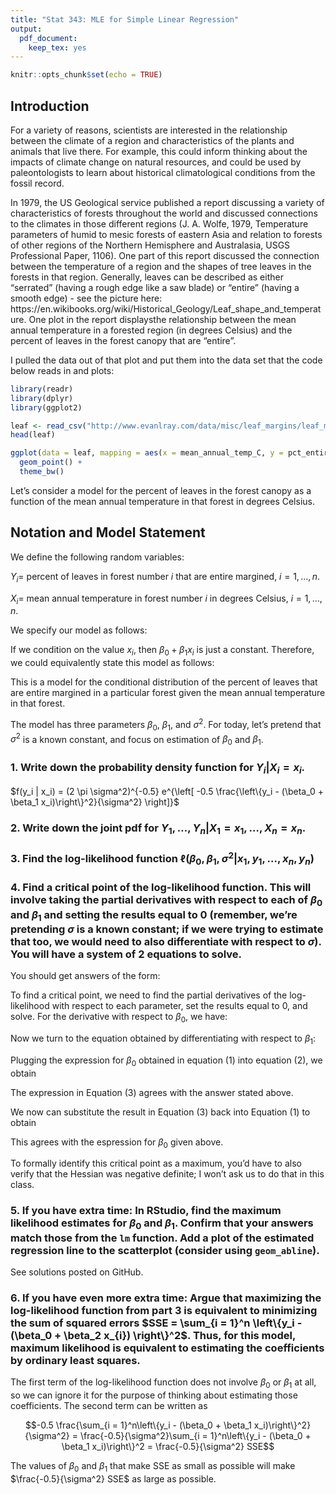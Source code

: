 ```yaml
---
title: "Stat 343: MLE for Simple Linear Regression"
output:
  pdf_document:
    keep_tex: yes
---
```


\newcommand{\simiid}{{\mathrel {\mathop {\sim}\limits _{}^{\rm iid}}\,}}

```r
knitr::opts_chunk$set(echo = TRUE)
```

## Introduction

For a variety of reasons, scientists are interested in the relationship between the climate of a region and characteristics of the plants and animals that live there. For example, this could inform thinking about the impacts of climate change on natural resources, and could be used by paleontologists to learn about historical climatological conditions from the fossil record.

In 1979, the US Geological service published a report discussing a variety of characteristics of forests throughout the world and discussed connections to the climates in those different regions (J. A. Wolfe, 1979, Temperature parameters of humid to mesic forests of eastern Asia and relation to forests of other regions of the Northern Hemisphere and Australasia, USGS Professional Paper, 1106). One part of this report discussed the connection between the temperature of a region and the shapes of tree leaves in the forests in that region. Generally, leaves can be described as either "serrated" (having a rough edge like a saw blade) or "entire" (having a smooth edge) - see the picture here: https://en.wikibooks.org/wiki/Historical_Geology/Leaf_shape_and_temperature. One plot in the report displaysthe relationship between the mean annual temperature in a forested region (in degrees Celsius) and the percent of leaves in the forest canopy that are "entire".

I pulled the data out of that plot and put them into the data set that the code below reads in and plots:

```r
library(readr)
library(dplyr)
library(ggplot2)

leaf <- read_csv("http://www.evanlray.com/data/misc/leaf_margins/leaf_margins.csv")
head(leaf)

ggplot(data = leaf, mapping = aes(x = mean_annual_temp_C, y = pct_entire_margined)) +
  geom_point() +
  theme_bw()
```

Let's consider a model for the percent of leaves in the forest canopy as a function of the mean annual temperature in that forest in degrees Celsius.

## Notation and Model Statement

We define the following random variables:

$Y_i =$ percent of leaves in forest number $i$ that are entire margined, $i = 1, \ldots, n$.

$X_i =$ mean annual temperature in forest number $i$ in degrees Celsius, $i = 1, \ldots, n$.

We specify our model as follows:

\begin{align*}
(Y_i | X_i = x_i) &= \beta_0 + \beta_1 x_i + \varepsilon_i \\
\varepsilon_i &\simiid \text{Normal}(0, \sigma^2)
\end{align*}

If we condition on the value $x_i$, then $\beta_0 + \beta_1 x_i$ is just a constant.  Therefore, we could equivalently state this model as follows:

\begin{align*}
Y_i | X_i = x_i &\simiid \text{Normal}(\beta_0 + \beta_1 x_i, \sigma^2)
\end{align*}

This is a model for the conditional distribution of the percent of leaves that are entire margined in a particular forest given the mean annual temperature in that forest.

The model has three parameters $\beta_0$, $\beta_1$, and $\sigma^2$.  For today, let's pretend that $\sigma^2$ is a known constant, and focus on estimation of $\beta_0$ and $\beta_1$.

### 1. Write down the probability density function for $Y_i | X_i = x_i$.

$f(y_i | x_i) = (2 \pi \sigma^2)^{-0.5} e^{\left[ -0.5 \frac{\left\{y_i - (\beta_0 + \beta_1 x_i)\right\}^2}{\sigma^2} \right]}$

\vspace{3cm}

### 2. Write down the joint pdf for $Y_1, \ldots, Y_n | X_{1} = x_1, \ldots, X_{n} = x_{n}$.

\begin{align*}
f(y_1, \ldots, y_n | x_1, \ldots, x_n) &= \prod_{i = 1}^n \left[(2 \pi \sigma^2)^{-0.5} e^{\left[ -0.5 \frac{\left\{y_i - (\beta_0 + \beta_1 x_i)\right\}^2}{\sigma^2} \right]}\right] \\
 &= (2 \pi \sigma^2)^{-0.5n} e^{\left[ -0.5 \frac{\sum_{i = 1}^n\left\{y_i - (\beta_0 + \beta_1 x_i)\right\}^2}{\sigma^2} \right]}
\end{align*}

\vspace{6cm}

### 3. Find the log-likelihood function $\ell(\beta_0, \beta_1, \sigma^2 | x_1, y_1, \ldots, x_n, y_n)$

\begin{align*}
&\ell(\beta_0, \beta_1 | x_1, y_1, \ldots, x_n, y_n, \sigma^2) = \log\{ \mathcal{L}(\beta_0, \beta_1, \sigma^2 | x_1, y_1, \ldots, x_n, y_n) \} \\
&\qquad = \log\{ f(y_1, \ldots, y_n | x_1, \ldots, x_n) \} \\
&\qquad = \log\left\{  (2 \pi \sigma^2)^{-0.5n} e^{\left[ -0.5 \frac{\sum_{i = 1}^n\left\{y_i - (\beta_0 + \beta_1 x_i)\right\}^2}{\sigma^2} \right]} \right\} \\
&\qquad = \log\left\{  (2 \pi \sigma^2)^{-0.5n}\right\} -0.5 \frac{\sum_{i = 1}^n\left\{y_i - (\beta_0 + \beta_1 x_i)\right\}^2}{\sigma^2}
\end{align*}


### 4. Find a critical point of the log-likelihood function.  This will involve taking the partial derivatives with respect to each of $\beta_0$ and $\beta_1$ and setting the results equal to 0 (remember, we're pretending $\sigma$ is a known constant; if we were trying to estimate that too, we would need to also differentiate with respect to $\sigma$).  You will have a system of 2 equations to solve.

You should get answers of the form:

\begin{align*}
\beta_0 &= \frac{1}{n}\sum_{i = 1}^n y_i - \beta_1 \frac{1}{n} \sum_{i = 1}^n x_i = \frac{\left(\sum_{i = 1}^n x_i^2\right) \left(\sum_{i = 1}^n y_i\right) - \left(\sum_{i = 1}^n x_i\right) \left(\sum_{i = 1}^n x_i y_i \right)}{n \sum_{i = 1}^n x_i^2 - \left(\sum_{i = 1}^n x_i\right)^2} \\
\beta_1 &= \frac{n \sum_{i = 1}^n x_i y_i - \left(\sum_{i = 1}^n x_i\right) \left(\sum_{i = 1}^n y_i\right)}{n \sum_{i = 1}^n x_i^2 - \left(\sum_{i = 1}^n x_i\right)^2}
\end{align*}

To find a critical point, we need to find the partial derivatives of the log-likelihood with respect to each parameter, set the results equal to 0, and solve.  For the derivative with respect to $\beta_0$, we have:

\begin{alignat}{2}
& & 0 &= \frac{\partial}{\partial \beta_0} \ell(\beta_0, \beta_1 | x_1, y_1, \ldots, x_n, y_n, \sigma^2) \nonumber \\
& & &= \frac{\partial}{\partial \beta_0} \left[ \log\left\{  (2 \pi \sigma^2)^{-0.5n}\right\} -0.5 \frac{\sum_{i = 1}^n\left\{y_i - (\beta_0 + \beta_1 x_i)\right\}^2}{\sigma^2} \right] \nonumber \\
& & &= -\frac{0.5}{\sigma^2} \sum_{i = 1}^n 2\left\{y_i - (\beta_0 + \beta_1 x_i)\right\} (-1) \nonumber \\
& & &= \frac{1}{\sigma^2} \sum_{i = 1}^n \left\{y_i - (\beta_0 + \beta_1 x_i)\right\} \nonumber \\
&\Rightarrow & 0 &= \sum_{i = 1}^n y_i - \sum_{i = 1}^n\beta_0 - \sum_{i = 1}^n\beta_1 x_i \nonumber \\
&\Rightarrow & \beta_0 &= \frac{1}{n}\sum_{i = 1}^n y_i - \beta_1 \frac{1}{n} \sum_{i = 1}^n x_i
\end{alignat}

Now we turn to the equation obtained by differentiating with respect to $\beta_1$:

\begin{alignat}{2}
& & 0 &= \frac{\partial}{\partial \beta_1} \ell(\beta_0, \beta_1 | x_1, y_1, \ldots, x_n, y_n, \sigma^2) \nonumber \\
& & &= \frac{\partial}{\partial \beta_1} \left[ \log\left\{  (2 \pi \sigma^2)^{-0.5n}\right\} -0.5 \frac{\sum_{i = 1}^n\left\{y_i - (\beta_0 + \beta_1 x_i)\right\}^2}{\sigma^2} \right] \nonumber \\
& & &= -\frac{0.5}{\sigma^2} \sum_{i = 1}^n 2\left\{y_i - (\beta_0 + \beta_1 x_i)\right\} (-x_i) \nonumber \\
& & &= \frac{1}{\sigma^2} \sum_{i = 1}^n \left\{y_i x_i - (\beta_0 x_i + \beta_1 x_i^2)\right\} \nonumber \\
&\Rightarrow & 0 &= \sum_{i = 1}^n y_i x_i - \beta_0 \sum_{i = 1}^n x_i - \beta_1 \sum_{i = 1}^n x_i^2
\end{alignat}

Plugging the expression for $\beta_0$ obtained in equation (1) into equation (2), we obtain

\begin{alignat}{2}
& & 0 &= \sum_{i = 1}^n y_i x_i - \left(\frac{1}{n}\sum_{i = 1}^n y_i - \beta_1 \frac{1}{n} \sum_{i = 1}^n x_i\right) \sum_{i = 1}^n x_i - \beta_1 \sum_{i = 1}^n x_i^2 \nonumber \\
&\Rightarrow & \beta_1 \left\{\sum_{i = 1}^n x_i^2 - \frac{1}{n} \left(\sum_{i = 1}^n x_i \right)^2 \right\} &= \sum_{i = 1}^n y_i x_i - \left(\frac{1}{n}\sum_{i = 1}^n y_i \right) \left(\sum_{i = 1}^n x_i \right) \nonumber \\
&\Rightarrow & \beta_1 &= \frac{\sum_{i = 1}^n y_i x_i - \left(\frac{1}{n}\sum_{i = 1}^n y_i \right) \left(\sum_{i = 1}^n x_i \right)}{\sum_{i = 1}^n x_i^2 - \frac{1}{n} \left(\sum_{i = 1}^n x_i \right)^2 } \nonumber \\
&\Rightarrow & \beta_1 &= \frac{n\sum_{i = 1}^n y_i x_i - \left(\sum_{i = 1}^n y_i \right) \left(\sum_{i = 1}^n x_i \right)}{n\sum_{i = 1}^n x_i^2 - \left(\sum_{i = 1}^n x_i \right)^2 }
\end{alignat}

The expression in Equation (3) agrees with the answer stated above.

We now can substitute the result in Equation (3) back into Equation (1) to obtain

\begin{alignat*}{2}
& & \beta_0 &= \frac{1}{n}\sum_{i = 1}^n y_i - \beta_1 \frac{1}{n} \sum_{i = 1}^n x_i \\
& & &= \frac{1}{n}\sum_{i = 1}^n y_i - \frac{n\sum_{i = 1}^n y_i x_i - \left(\sum_{i = 1}^n y_i \right) \left(\sum_{i = 1}^n x_i \right)}{n\sum_{i = 1}^n x_i^2 - \left(\sum_{i = 1}^n x_i \right)^2 } \frac{1}{n} \sum_{i = 1}^n x_i \\
& & &= \frac{\frac{1}{n}\sum_{i = 1}^n y_i\left(n\sum_{i = 1}^n x_i^2\right) - \frac{1}{n}\sum_{i = 1}^n y_i \left(\sum_{i = 1}^n x_i \right)^2 -n \left(\sum_{i = 1}^n y_i x_i\right) \left(\frac{1}{n} \sum_{i = 1}^n x_i \right) + \frac{1}{n}\left(\sum_{i = 1}^n y_i \right)  \left(\sum_{i = 1}^n x_i \right)^2}{n\sum_{i = 1}^n x_i^2 - \left(\sum_{i = 1}^n x_i \right)^2 } \\
& & &= \frac{\left(\sum_{i = 1}^n x_i^2\right) \left(\sum_{i = 1}^n y_i\right) - \left(\sum_{i = 1}^n x_i\right) \left(\sum_{i = 1}^n x_i y_i \right)}{n \sum_{i = 1}^n x_i^2 - \left(\sum_{i = 1}^n x_i\right)^2}
\end{alignat*}

This agrees with the espression for $\beta_0$ given above.

To formally identify this critical point as a maximum, you'd have to also verify that the Hessian was negative definite; I won't ask us to do that in this class.

### 5. If you have extra time: In RStudio, find the maximum likelihood estimates for $\beta_0$ and $\beta_1$.  Confirm that your answers match those from the `lm` function.  Add a plot of the estimated regression line to the scatterplot (consider using `geom_abline`).

See solutions posted on GitHub.

### 6. If you have even more extra time: Argue that maximizing the log-likelihood function from part 3 is equivalent to minimizing the sum of squared errors $SSE = \sum_{i = 1}^n \left\{y_i - (\beta_0 + \beta_2 x_{i}) \right\}^2$.  Thus, for this model, maximum likelihood is equivalent to estimating the coefficients by ordinary least squares.

The first term of the log-likelihood function does not involve $\beta_0$ or $\beta_1$ at all, so we can ignore it for the purpose of thinking about estimating those coefficients.  The second term can be written as 

$$-0.5 \frac{\sum_{i = 1}^n\left\{y_i - (\beta_0 + \beta_1 x_i)\right\}^2}{\sigma^2} =  \frac{-0.5}{\sigma^2}\sum_{i = 1}^n\left\{y_i - (\beta_0 + \beta_1 x_i)\right\}^2 = \frac{-0.5}{\sigma^2} SSE$$

The values of $\beta_0$ and $\beta_1$ that make SSE as small as possible will make $\frac{-0.5}{\sigma^2} SSE$ as large as possible.



